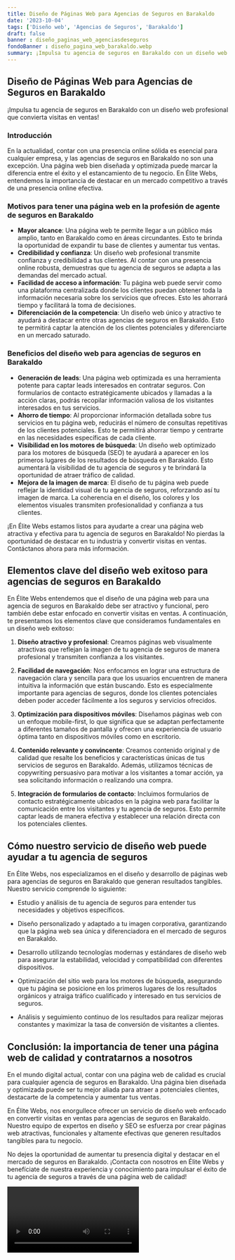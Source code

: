 ```yaml
---
title: Diseño de Páginas Web para Agencias de Seguros en Barakaldo
date: '2023-10-04'
tags: ['Diseño web', 'Agencias de Seguros', 'Barakaldo']
draft: false
banner : diseño_paginas_web_agenciasdeseguros
fondoBanner : diseño_pagina_web_barakaldo.webp
summary: ¡Impulsa tu agencia de seguros en Barakaldo con un diseño web profesional que convierta visitas en ventas!
---
```


## Diseño de Páginas Web para Agencias de Seguros en Barakaldo

¡Impulsa tu agencia de seguros en Barakaldo con un diseño web profesional que convierta visitas en ventas!

### Introducción

En la actualidad, contar con una presencia online sólida es esencial para cualquier empresa, y las agencias de seguros en Barakaldo no son una excepción. Una página web bien diseñada y optimizada puede marcar la diferencia entre el éxito y el estancamiento de tu negocio. En Élite Webs, entendemos la importancia de destacar en un mercado competitivo a través de una presencia online efectiva. 

### Motivos para tener una página web en la profesión de agente de seguros en Barakaldo

- **Mayor alcance**: Una página web te permite llegar a un público más amplio, tanto en Barakaldo como en áreas circundantes. Esto te brinda la oportunidad de expandir tu base de clientes y aumentar tus ventas.
- **Credibilidad y confianza**: Un diseño web profesional transmite confianza y credibilidad a tus clientes. Al contar con una presencia online robusta, demuestras que tu agencia de seguros se adapta a las demandas del mercado actual.
- **Facilidad de acceso a información**: Tu página web puede servir como una plataforma centralizada donde los clientes puedan obtener toda la información necesaria sobre los servicios que ofreces. Esto les ahorrará tiempo y facilitará la toma de decisiones.
- **Diferenciación de la competencia**: Un diseño web único y atractivo te ayudará a destacar entre otras agencias de seguros en Barakaldo. Esto te permitirá captar la atención de los clientes potenciales y diferenciarte en un mercado saturado.

### Beneficios del diseño web para agencias de seguros en Barakaldo

- **Generación de leads**: Una página web optimizada es una herramienta potente para captar leads interesados ​​en contratar seguros. Con formularios de contacto estratégicamente ubicados y llamadas a la acción claras, podrás recopilar información valiosa de los visitantes interesados en tus servicios.
- **Ahorro de tiempo**: Al proporcionar información detallada sobre tus servicios en tu página web, reducirás el número de consultas repetitivas de los clientes potenciales. Esto te permitirá ahorrar tiempo y centrarte en las necesidades específicas de cada cliente.
- **Visibilidad en los motores de búsqueda**: Un diseño web optimizado para los motores de búsqueda (SEO) te ayudará a aparecer en los primeros lugares de los resultados de búsqueda en Barakaldo. Esto aumentará la visibilidad de tu agencia de seguros y te brindará la oportunidad de atraer tráfico de calidad.
- **Mejora de la imagen de marca**: El diseño de tu página web puede reflejar la identidad visual de tu agencia de seguros, reforzando así tu imagen de marca. La coherencia en el diseño, los colores y los elementos visuales transmiten profesionalidad y confianza a tus clientes.

¡En Élite Webs estamos listos para ayudarte a crear una página web atractiva y efectiva para tu agencia de seguros en Barakaldo! No pierdas la oportunidad de destacar en tu industria y convertir visitas en ventas. Contáctanos ahora para más información.

<GifSeo />

<Cta />

## Elementos clave del diseño web exitoso para agencias de seguros en Barakaldo

En Élite Webs entendemos que el diseño de una página web para una agencia de seguros en Barakaldo debe ser atractivo y funcional, pero también debe estar enfocado en convertir visitas en ventas. A continuación, te presentamos los elementos clave que consideramos fundamentales en un diseño web exitoso:

1. **Diseño atractivo y profesional**: Creamos páginas web visualmente atractivas que reflejan la imagen de tu agencia de seguros de manera profesional y transmiten confianza a los visitantes.

2. **Facilidad de navegación**: Nos enfocamos en lograr una estructura de navegación clara y sencilla para que los usuarios encuentren de manera intuitiva la información que están buscando. Esto es especialmente importante para agencias de seguros, donde los clientes potenciales deben poder acceder fácilmente a los seguros y servicios ofrecidos.

3. **Optimización para dispositivos móviles**: Diseñamos páginas web con un enfoque mobile-first, lo que significa que se adaptan perfectamente a diferentes tamaños de pantalla y ofrecen una experiencia de usuario óptima tanto en dispositivos móviles como en escritorio.

4. **Contenido relevante y convincente**: Creamos contenido original y de calidad que resalte los beneficios y características únicas de tus servicios de seguros en Barakaldo. Además, utilizamos técnicas de copywriting persuasivo para motivar a los visitantes a tomar acción, ya sea solicitando información o realizando una compra.

5. **Integración de formularios de contacto**: Incluimos formularios de contacto estratégicamente ubicados en la página web para facilitar la comunicación entre los visitantes y tu agencia de seguros. Esto permite captar leads de manera efectiva y establecer una relación directa con los potenciales clientes.

## Cómo nuestro servicio de diseño web puede ayudar a tu agencia de seguros

En Élite Webs, nos especializamos en el diseño y desarrollo de páginas web para agencias de seguros en Barakaldo que generan resultados tangibles. Nuestro servicio comprende lo siguiente:

- Estudio y análisis de tu agencia de seguros para entender tus necesidades y objetivos específicos.

- Diseño personalizado y adaptado a tu imagen corporativa, garantizando que la página web sea única y diferenciadora en el mercado de seguros en Barakaldo.

- Desarrollo utilizando tecnologías modernas y estándares de diseño web para asegurar la estabilidad, velocidad y compatibilidad con diferentes dispositivos.

- Optimización del sitio web para los motores de búsqueda, asegurando que tu página se posicione en los primeros lugares de los resultados orgánicos y atraiga tráfico cualificado y interesado en tus servicios de seguros.

- Análisis y seguimiento continuo de los resultados para realizar mejoras constantes y maximizar la tasa de conversión de visitantes a clientes.

## Conclusión: la importancia de tener una página web de calidad y contratarnos a nosotros

En el mundo digital actual, contar con una página web de calidad es crucial para cualquier agencia de seguros en Barakaldo. Una página bien diseñada y optimizada puede ser tu mejor aliada para atraer a potenciales clientes, destacarte de la competencia y aumentar tus ventas.

En Élite Webs, nos enorgullece ofrecer un servicio de diseño web enfocado en convertir visitas en ventas para agencias de seguros en Barakaldo. Nuestro equipo de expertos en diseño y SEO se esfuerza por crear páginas web atractivas, funcionales y altamente efectivas que generen resultados tangibles para tu negocio.

No dejes la oportunidad de aumentar tu presencia digital y destacar en el mercado de seguros en Barakaldo. ¡Contacta con nosotros en Élite Webs y benefíciate de nuestra experiencia y conocimiento para impulsar el éxito de tu agencia de seguros a través de una página web de calidad!

<Video />

<CtaBot job='Agencias de Seguros' city='Barakaldo'/>

<Gmaps query='Barakaldo+españa+maps' />